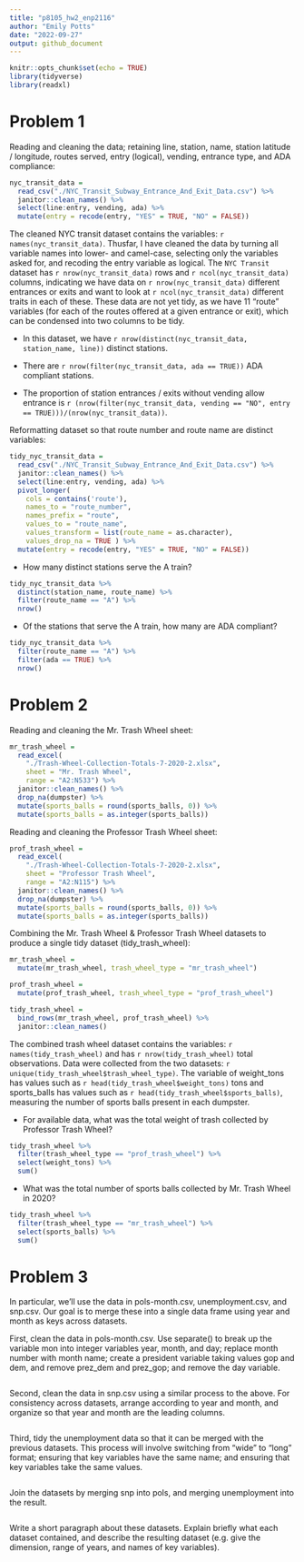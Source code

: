 ```yaml
---
title: "p8105_hw2_enp2116"
author: "Emily Potts"
date: "2022-09-27"
output: github_document
---
```


```r
knitr::opts_chunk$set(echo = TRUE)
library(tidyverse)
library(readxl)
```

# Problem 1

Reading and cleaning the data; retaining line, station, name, station latitude / longitude, routes served, entry (logical), vending, entrance type, and ADA compliance: 
```r
nyc_transit_data =
  read_csv("./NYC_Transit_Subway_Entrance_And_Exit_Data.csv") %>%
  janitor::clean_names() %>%
  select(line:entry, vending, ada) %>%
  mutate(entry = recode(entry, "YES" = TRUE, "NO" = FALSE))
```

The cleaned NYC transit dataset contains the variables: `r names(nyc_transit_data)`. Thusfar, I have cleaned the data by turning all variable names into lower- and camel-case, selecting only the variables asked for, and recoding the entry variable as logical. The `NYC Transit` dataset has `r nrow(nyc_transit_data)` rows and `r ncol(nyc_transit_data)` columns, indicating we have data on  `r nrow(nyc_transit_data)` different entrances or exits and want to look at `r ncol(nyc_transit_data)` different traits in each of these. These data are not yet tidy, as we have 11 "route" variables (for each of the routes offered at a given entrance or exit), which can be condensed into two columns to be tidy.

* In this dataset, we have `r nrow(distinct(nyc_transit_data, station_name, line))` distinct stations.

* There are `r nrow(filter(nyc_transit_data, ada == TRUE))` ADA compliant stations.

* The proportion of station entrances / exits without vending allow entrance is `r (nrow(filter(nyc_transit_data, vending == "NO", entry == TRUE)))/(nrow(nyc_transit_data))`.


Reformatting dataset so that route number and route name are distinct variables:
```r
tidy_nyc_transit_data =
  read_csv("./NYC_Transit_Subway_Entrance_And_Exit_Data.csv") %>%
  janitor::clean_names() %>%
  select(line:entry, vending, ada) %>%
  pivot_longer(
    cols = contains('route'),
    names_to = "route_number",
    names_prefix = "route",
    values_to = "route_name",
    values_transform = list(route_name = as.character),
    values_drop_na = TRUE ) %>%
  mutate(entry = recode(entry, "YES" = TRUE, "NO" = FALSE))
```

* How many distinct stations serve the A train?
```r
tidy_nyc_transit_data %>%
  distinct(station_name, route_name) %>%
  filter(route_name == "A") %>%
  nrow()
```

* Of the stations that serve the A train, how many are ADA compliant?
```r
tidy_nyc_transit_data %>%
  filter(route_name == "A") %>%
  filter(ada == TRUE) %>%
  nrow()
```


# Problem 2

Reading and cleaning the Mr. Trash Wheel sheet:
```r
mr_trash_wheel =
  read_excel(
    "./Trash-Wheel-Collection-Totals-7-2020-2.xlsx",
    sheet = "Mr. Trash Wheel",
    range = "A2:N533") %>%
  janitor::clean_names() %>% 
  drop_na(dumpster) %>% 
  mutate(sports_balls = round(sports_balls, 0)) %>% 
  mutate(sports_balls = as.integer(sports_balls))
```

Reading and cleaning the Professor Trash Wheel sheet:
```r
prof_trash_wheel =
  read_excel(
    "./Trash-Wheel-Collection-Totals-7-2020-2.xlsx",
    sheet = "Professor Trash Wheel",
    range = "A2:N115") %>%
  janitor::clean_names() %>% 
  drop_na(dumpster) %>% 
  mutate(sports_balls = round(sports_balls, 0)) %>% 
  mutate(sports_balls = as.integer(sports_balls))
```

Combining the Mr. Trash Wheel & Professor Trash Wheel datasets to produce a single tidy dataset (tidy_trash_wheel):
```r
mr_trash_wheel = 
  mutate(mr_trash_wheel, trash_wheel_type = "mr_trash_wheel")

prof_trash_wheel = 
  mutate(prof_trash_wheel, trash_wheel_type = "prof_trash_wheel")

tidy_trash_wheel = 
  bind_rows(mr_trash_wheel, prof_trash_wheel) %>%
  janitor::clean_names() 
```

The combined trash wheel dataset contains the variables: `r names(tidy_trash_wheel)` and has `r nrow(tidy_trash_wheel)` total observations. Data were collected from the two datasets: `r unique(tidy_trash_wheel$trash_wheel_type)`. The variable of weight_tons has values such as `r head(tidy_trash_wheel$weight_tons)` tons and sports_balls has values such as `r head(tidy_trash_wheel$sports_balls)`, measuring the number of sports balls present in each dumpster. 

* For available data, what was the total weight of trash collected by Professor Trash Wheel? 

```r
tidy_trash_wheel %>%
  filter(trash_wheel_type == "prof_trash_wheel") %>%
  select(weight_tons) %>%
  sum()
```

* What was the total number of sports balls collected by Mr. Trash Wheel in 2020?
```r
tidy_trash_wheel %>%
  filter(trash_wheel_type == "mr_trash_wheel") %>%
  select(sports_balls) %>%
  sum()
```


# Problem 3
In particular, we’ll use the data in pols-month.csv, unemployment.csv, and snp.csv. Our goal is to merge these into a single data frame using year and month as keys across datasets.

First, clean the data in pols-month.csv. Use separate() to break up the variable mon into integer variables year, month, and day; replace month number with month name; create a president variable taking values gop and dem, and remove prez_dem and prez_gop; and remove the day variable.
```r
```

Second, clean the data in snp.csv using a similar process to the above. For consistency across datasets, arrange according to year and month, and organize so that year and month are the leading columns.
```r
```

Third, tidy the unemployment data so that it can be merged with the previous datasets. This process will involve switching from “wide” to “long” format; ensuring that key variables have the same name; and ensuring that key variables take the same values.
```r
```


Join the datasets by merging snp into pols, and merging unemployment into the result.
```r
```

Write a short paragraph about these datasets. Explain briefly what each dataset contained, and describe the resulting dataset (e.g. give the dimension, range of years, and names of key variables).
